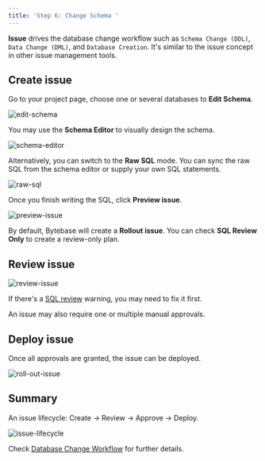 ```yaml
---
title: 'Step 6: Change Schema '
---
```


**Issue** drives the database change workflow such as `Schema Change (DDL)`, `Data Change (DML)`, and `Database Creation`. It's similar to the issue concept in other issue management tools.

## Create issue

Go to your project page, choose one or several databases to **Edit Schema**.

![edit-schema](/content/docs/get-started/step-by-step/change-schema/edit-schema.webp)

You may use the **Schema Editor** to visually design the schema.

![schema-editor](/content/docs/get-started/step-by-step/change-schema/schema-editor.webp)

Alternatively, you can switch to the **Raw SQL** mode. You can sync the raw SQL from the schema editor or supply your own
SQL statements.

![raw-sql](/content/docs/get-started/step-by-step/change-schema/raw-sql.webp)

Once you finish writing the SQL, click **Preview issue**.

![preview-issue](/content/docs/get-started/step-by-step/change-schema/preview-issue.webp)

By default, Bytebase will create a **Rollout issue**. You can check **SQL Review Only** to create a review-only plan.

## Review issue

![review-issue](/content/docs/get-started/step-by-step/change-schema/review-issue.webp)

If there's a [SQL review](/sql-review/overview) warning, you may need to fix it first.

An issue may also require one or multiple manual approvals.

## Deploy issue

Once all approvals are granted, the issue can be deployed.

![roll-out-issue](/content/docs/get-started/step-by-step/change-schema/roll-out-issue.webp)

## Summary

An issue lifecycle: Create -> Review -> Approve -> Deploy.

![issue-lifecycle](/content/docs/get-started/step-by-step/change-schema/issue-lifecycle.webp)

Check [Database Change Workflow](/change-database/change-workflow/) for further details.
